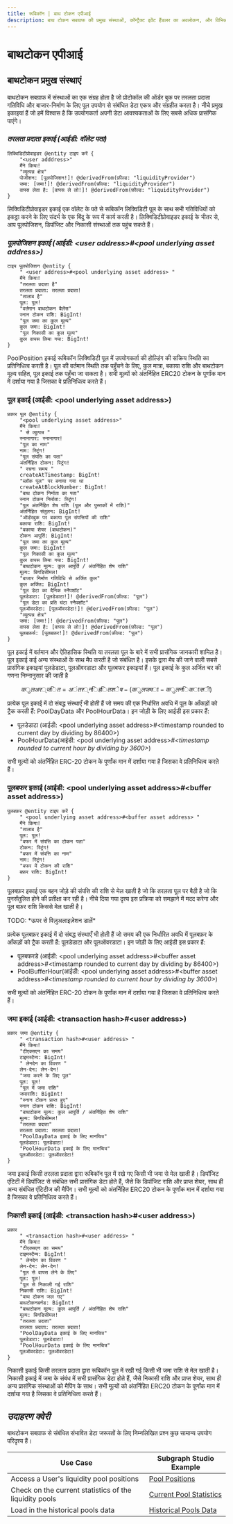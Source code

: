 ```yaml
---
title: रूबिकॉन | बाथ टोकन एपीआई
description: बाथ टोकन सबग्राफ की प्रमुख संस्थाओं, कॉन्ट्रैक्ट इवेंट हैंडलर का अवलोकन, और विभिन्न प्रकार के उपयोग के मामलों के लिए उदाहरण प्रश्न । 
---
```


# बाथटोकन एपीआई

## **बाथटोकन प्रमुख संस्थाएं**

बाथटोकन सबग्राफ में संस्थाओं का एक संग्रह होता है जो प्रोटोकॉल की ऑर्डर बुक पर तरलता प्रदाता गतिविधि और बाजार-निर्माण के लिए पूल उपयोग से संबंधित डेटा एकत्र और संग्रहीत करता है। नीचे प्रमुख इकाइयां हैं जो हमें विश्वास है कि उपयोगकर्ता अपनी डेटा आवश्यकताओं के लिए सबसे अधिक प्रासंगिक पाएंगे।

### _**तरलता प्रदाता इकाई (आईडी: वॉलेट पता)**_

``` ग्राफक्यूएल
लिक्विडिटीप्रोवाइडर @entity टाइप करें {
    "<user adddress>"
    मैंने किया!
    "व्युत्पन्न क्षेत्र"
    पोजीशन: [पूलपोजिशन!]! @derivedFrom(फ़ील्ड: "liquidityProvider")
    जमा: [जमा!]! @derivedFrom(फ़ील्ड: "liquidityProvider")
    वापस लेता है: [वापस ले लो!]! @derivedFrom(फ़ील्ड: "liquidityProvider")
}
```

लिक्विडिटीप्रोवाइडर इकाई एक वॉलेट के पते से रूबिकॉन लिक्विडिटी पूल के साथ सभी गतिविधियों को इकट्ठा करने के लिए संदर्भ के एक बिंदु के रूप में कार्य करती है। लिक्विडिटीप्रोवाइडर इकाई के भीतर से, आप पूलपोजिशन, डिपॉजिट और निकासी संस्थाओं तक पहुंच सकते हैं।

### _पूलपोजिशन इकाई (आईडी: \<user address>#\<pool underlying asset address>)_

``` ग्राफक्यूएल
टाइप पूलपोजिशन @entity {
    " <user address>#<pool underlying asset address> "
    मैंने किया!
    "तरलता प्रदाता है"
    तरलता प्रदाता: तरलता प्रदाता!
    "तालाब है"
    पूल: पूल!
    "वर्तमान बाथटोकन बैलेंस"
    स्नान टोकन राशि: BigInt!
    "पूल जमा का कुल मूल्य"
    कुल जमा: BigInt!
    "पूल निकासी का कुल मूल्य"
    कुल वापस लिया गया: BigInt!
}
```

PoolPosition इकाई रूबिकॉन लिक्विडिटी पूल में उपयोगकर्ता की होल्डिंग की सक्रिय स्थिति का प्रतिनिधित्व करती है। पूल की वर्तमान स्थिति तक पहुँचने के लिए, कुल मात्रा, बकाया राशि और बाथटोकन मूल्य सहित, पूल इकाई तक पहुँचा जा सकता है। सभी मूल्यों को अंतर्निहित ERC20 टोकन के पूर्णांक मान में दर्शाया गया है जिसका वे प्रतिनिधित्व करते हैं।

### पूल इकाई (आईडी: \<pool underlying asset address>)

``` ग्राफक्यूएल
प्रकार पूल @entity {
    "<pool underlying asset address>"
    मैंने किया!
    " से व्युत्पन्न "
    स्नानागार: स्नानागार!
    "पूल का नाम"
    नाम: स्ट्रिंग!
    "पूल संपत्ति का पता"
    अंतर्निहित टोकन: स्ट्रिंग!
    " रचना समय "
    createAtTimestamp: BigInt!
    "ब्लॉक पूल" पर बनाया गया था
    createAtBlockNumber: BigInt!
    "बाथ टोकन निर्माता का पता"
    स्नान टोकन निर्माता: स्ट्रिंग!
    "पूल अंतर्निहित शेष राशि (पूल और पुस्तकों में राशि)"
    अंतर्निहित संतुलन: BigInt!
    "ऑर्डरबुक पर बकाया पूल संपत्तियों की राशि"
    बकाया राशि: BigInt!
    "बकाया शेयर (बाथटोकन)"
    टोकन आपूर्ति: BigInt!
    "पूल जमा का कुल मूल्य"
    कुल जमा: BigInt!
    "पूल निकासी का कुल मूल्य"
    कुल वापस लिया गया: BigInt!
    "बाथटोकन मूल्य: कुल आपूर्ति / अंतर्निहित शेष राशि"
    मूल्य: बिगडिसीमल!
    "बाजार निर्माण गतिविधि से अर्जित कुल"
    कुल अर्जित: BigInt!
    "पूल डेटा का दैनिक स्नैपशॉट"
    पूलडेडाटा: [पूलडेडाटा!]! @derivedFrom(फ़ील्ड: "पूल")
    "पूल डेटा का प्रति घंटा स्नैपशॉट"
    पूलऑवरडेटा: [पूलऑवरडेटा!]! @derivedFrom(फ़ील्ड: "पूल")
    "व्युत्पन्न क्षेत्र"
    जमा: [जमा!]! @derivedFrom(फ़ील्ड: "पूल")
    वापस लेता है: [वापस ले लो!]! @derivedFrom(फ़ील्ड: "पूल")
    पूलबफ़र्स: [पूलबफ़र!]! @derivedFrom(फ़ील्ड: "पूल")
}
```

पूल इकाई में वर्तमान और ऐतिहासिक स्थिति या तरलता पूल के बारे में सभी प्रासंगिक जानकारी शामिल है। पूल इकाई कई अन्य संस्थाओं के साथ मैप करती है जो संबंधित है। इसके द्वारा मैप की जाने वाली सबसे प्रासंगिक इकाइयां पूलडेडाटा, पूलऑवरडाटा और पूलबफर इकाइयां हैं। पूल इकाई के कुल अर्जित चर की गणना निम्नानुसार की जाती है

$$
कुल अर्जित = अंतर्निहित शेष - (कुल जमा - कुल निकासी)
$$

प्रत्येक पूल इकाई में दो संबद्ध संस्थाएँ भी होती हैं जो समय की एक निर्धारित अवधि में पूल के आँकड़ों को ट्रैक करती हैं: PoolDayData और PoolHourData। इन जोड़ी के लिए आईडी इस प्रकार हैं:

* पूलडेडाटा (आईडी: \<pool underlying asset address>#\<timestamp rounded to current day by dividing by 86400>)
* PoolHourData(आईडी: \<pool underlying asset address>#_\<timestamp rounded to current hour by dividing by 3600>_)

सभी मूल्यों को अंतर्निहित ERC-20 टोकन के पूर्णांक मान में दर्शाया गया है जिसका वे प्रतिनिधित्व करते हैं।

### पूलबफर इकाई (आईडी: \<pool underlying asset address>#\<buffer asset address>)

``` ग्राफक्यूएल
पूलबफ़र @entity टाइप करें {
    " <pool underlying asset address>#<buffer asset address> "
    मैंने किया!
    "तालाब है"
    पूल: पूल!
    "बफर में संपत्ति का टोकन पता"
    टोकन: स्ट्रिंग!
    "बफर में संपत्ति का नाम"
    नाम: स्ट्रिंग!
    "बफर में टोकन की राशि"
    बफ़र राशि: BigInt!
}
```

पूलबफ़र इकाई एक बहन जोड़े की संपत्ति की राशि से मेल खाती है जो कि तरलता पूल पर बैठी है जो कि पुनर्संतुलित होने की प्रतीक्षा कर रही है। नीचे दिया गया दृश्य इस प्रक्रिया को समझाने में मदद करेगा और पूल बफ़र राशि किससे मेल खाती है।

TODO: \*ऊपर से विज़ुअलाइज़ेशन डालें\*

प्रत्येक पूलबफ़र इकाई में दो संबद्ध संस्थाएँ भी होती हैं जो समय की एक निर्धारित अवधि में पूलबफ़र के आँकड़ों को ट्रैक करती हैं: पूलडेडाटा और पूलऑवरडाटा। इन जोड़ी के लिए आईडी इस प्रकार हैं:

* पूलबफरडे (आईडी: \<pool underlying asset address>#\<buffer asset address>#\<timestamp rounded to current day by dividing by 86400>)
* PoolBufferHour(आईडी: \<pool underlying asset address>#\<buffer asset address>#_\<timestamp rounded to current hour by dividing by 3600>_)

सभी मूल्यों को अंतर्निहित ERC-20 टोकन के पूर्णांक मान में दर्शाया गया है जिसका वे प्रतिनिधित्व करते हैं।

### जमा इकाई (आईडी: \<transaction hash>#\<user address>)

``` ग्राफक्यूएल
प्रकार जमा @entity {
    " <transaction hash>#<user address> "
    मैंने किया!
    "टीएक्सएन का समय"
    टाइमस्टैम्प: BigInt!
    " लेनदेन का विवरण "
    लेन-देन: लेन-देन!
    "जमा करने के लिए पूल"
    पूल: पूल!
    "पूल में जमा राशि"
    जमाराशि: BigInt!
    "स्नान टोकन प्राप्त हुए"
    स्नान टोकन राशि: BigInt!
    "बाथटोकन मूल्य: कुल आपूर्ति / अंतर्निहित शेष राशि"
    मूल्य: बिगडिसीमल!
    "तरलता प्रदाता"
    तरलता प्रदाता: तरलता प्रदाता!
    "PoolDayData इकाई के लिए मानचित्र"
    पूलडेडाटा: पूलडेडाटा!
    "PoolHourData इकाई के लिए मानचित्र"
    पूलऑवरडेटा: पूलऑवरडेटा!
}
```

जमा इकाई किसी तरलता प्रदाता द्वारा रूबिकॉन पूल में रखे गए किसी भी जमा से मेल खाती है। डिपॉजिट एंटिटी में डिपॉजिट से संबंधित सभी प्रासंगिक डेटा होते हैं, जैसे कि डिपॉजिट राशि और प्राप्त शेयर, साथ ही अन्य संबंधित एंटिटीज की मैपिंग। सभी मूल्यों को अंतर्निहित ERC20 टोकन के पूर्णांक मान में दर्शाया गया है जिसका वे प्रतिनिधित्व करते हैं।

### निकासी इकाई (आईडी: \<transaction hash>#\<user address>)

``` ग्राफक्यूएल
प्रकार
    " <transaction hash>#<user address> "
    मैंने किया!
    "टीएक्सएन का समय"
    टाइमस्टैम्प: BigInt!
    " लेनदेन का विवरण "
    लेन-देन: लेन-देन!
    "पूल से वापस लेने के लिए"
    पूल: पूल!
    "पूल से निकाली गई राशि"
    निकासी राशि: BigInt!
    "बाथ टोकन जल गए"
    बाथटोकनबर्नड: BigInt!
    "बाथटोकन मूल्य: कुल आपूर्ति / अंतर्निहित शेष राशि"
    मूल्य: बिगडिसीमल!
    "तरलता प्रदाता"
    तरलता प्रदाता: तरलता प्रदाता!
    "PoolDayData इकाई के लिए मानचित्र"
    पूलडेडाटा: पूलडेडाटा!
    "PoolHourData इकाई के लिए मानचित्र"
    पूलऑवरडेटा: पूलऑवरडेटा!
}
```

निकासी इकाई किसी तरलता प्रदाता द्वारा रूबिकॉन पूल में रखी गई किसी भी जमा राशि से मेल खाती है। निकासी इकाई में जमा के संबंध में सभी प्रासंगिक डेटा होते हैं, जैसे निकासी राशि और प्राप्त शेयर, साथ ही अन्य प्रासंगिक संस्थाओं को मैपिंग के साथ। सभी मूल्यों को अंतर्निहित ERC20 टोकन के पूर्णांक मान में दर्शाया गया है जिसका वे प्रतिनिधित्व करते हैं।

## _**उदाहरण क्वेरी**_

बाथटोकन सबग्राफ से संबंधित संभावित डेटा जरूरतों के लिए निम्नलिखित प्रश्न कुछ सामान्य उपयोग परिदृश्य हैं।

| Use Case                                               | Subgraph Studio Example                                                                                                                  |
| ------------------------------------------------------ | ---------------------------------------------------------------------------------------------------------------------------------------- |
| Access a User's liquidity pool positions               | [Pool Positions](https://thegraph.com/hosted-service/subgraph/denverbaumgartner/bathtoken?query=liquidityProviders)                      |
| Check on the current statistics of the liquidity pools | [Current Pool Statistics](https://thegraph.com/hosted-service/subgraph/denverbaumgartner/bathtoken?query=Pools)                          |
| Load in the historical pools data                      | [Historical Pools Data](https://thegraph.com/hosted-service/subgraph/denverbaumgartner/bathtoken?query=Pools%20Historical%20Performance) |